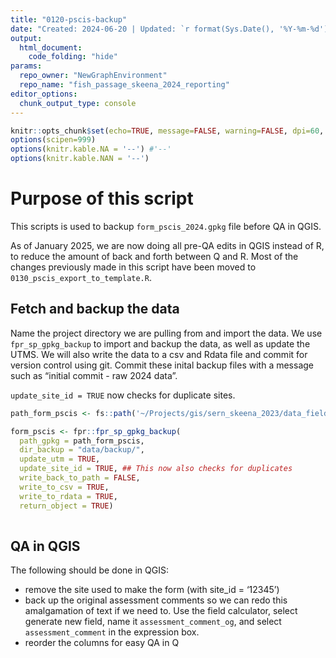 ```yaml
---
title: "0120-pscis-backup"
date: "Created: 2024-06-20 | Updated: `r format(Sys.Date(), '%Y-%m-%d')`"
output: 
  html_document:
    code_folding: "hide"
params:
  repo_owner: "NewGraphEnvironment"
  repo_name: "fish_passage_skeena_2024_reporting"
editor_options: 
  chunk_output_type: console
---
```


```r
knitr::opts_chunk$set(echo=TRUE, message=FALSE, warning=FALSE, dpi=60, out.width = "100%", eval = FALSE)
options(scipen=999)
options(knitr.kable.NA = '--') #'--'
options(knitr.kable.NAN = '--')
```

# Purpose of this script

This scripts is used to backup `form_pscis_2024.gpkg` file before QA in QGIS.

As of January 2025, we are now doing all pre-QA edits in QGIS instead of R, to reduce the amount of back and forth between Q and R. Most of the changes previously made in this script have been moved to `0130_pscis_export_to_template.R`. 


## Fetch and backup the data

Name the project directory we are pulling from and import the data. We use `fpr_sp_gpkg_backup` to import and backup the data, as well as update the UTMS. We will also write the data to a csv and Rdata file and commit for version control using git. Commit these inital backup files with a message such as "initial commit - raw 2024 data".

`update_site_id = TRUE` now checks for duplicate sites.

```r
path_form_pscis <- fs::path('~/Projects/gis/sern_skeena_2023/data_field/2024/form_pscis_2024.gpkg')

form_pscis <- fpr::fpr_sp_gpkg_backup(
  path_gpkg = path_form_pscis,
  dir_backup = "data/backup/",
  update_utm = TRUE,
  update_site_id = TRUE, ## This now also checks for duplicates
  write_back_to_path = FALSE,
  write_to_csv = TRUE,
  write_to_rdata = TRUE,
  return_object = TRUE)
  
```

## QA in QGIS

The following should be done in QGIS:

- remove the site used to make the form (with site_id = '12345')
- back up the original assessment comments so we can redo this amalgamation of text if we need to. Use the field calculator, select generate new field, name it `assessment_comment_og`, and select `assessment_comment` in the expression box. 
- reorder the columns for easy QA in Q

